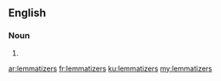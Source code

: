 ==English==

===Noun===
{{head|en|plural}}

# {{plural of|lemmatizer|lang=en}}

[[ar:lemmatizers]]
[[fr:lemmatizers]]
[[ku:lemmatizers]]
[[my:lemmatizers]]